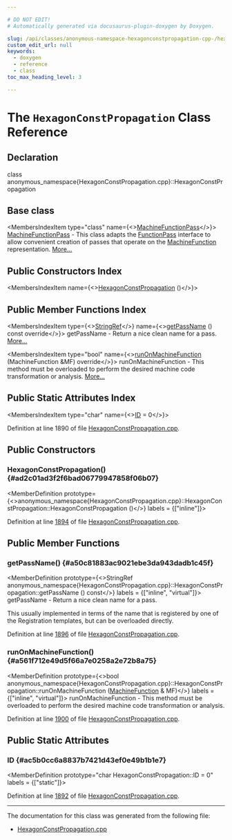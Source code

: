 ```yaml
---

# DO NOT EDIT!
# Automatically generated via docusaurus-plugin-doxygen by Doxygen.

slug: /api/classes/anonymous-namespace-hexagonconstpropagation-cpp-/hexagonconstpropagation
custom_edit_url: null
keywords:
  - doxygen
  - reference
  - class
toc_max_heading_level: 3

---
```





# The `HexagonConstPropagation` Class Reference

<DoxygenPage pluginConfig={pluginConfig}>



## Declaration

<CodeBlock>class anonymous_namespace{HexagonConstPropagation.cpp}::HexagonConstPropagation</CodeBlock>

## Base class

<MembersIndex>

<MembersIndexItem
  type="class"
  name={<><a href="/docs/api/classes/llvm/machinefunctionpass">MachineFunctionPass</a></>}>
<a href="/docs/api/classes/llvm/machinefunctionpass">MachineFunctionPass</a> - This class adapts the <a href="/docs/api/classes/llvm/functionpass">FunctionPass</a> interface to allow convenient creation of passes that operate on the <a href="/docs/api/classes/llvm/machinefunction">MachineFunction</a> representation. <a href="/docs/api/classes/llvm/machinefunctionpass/#details">More...</a>
</MembersIndexItem>

</MembersIndex>

## Public Constructors Index

<MembersIndex>

<MembersIndexItem
  name={<><a href="#ad2c01ad3f2f6bad06779947858f06b07">HexagonConstPropagation</a> ()</>}>
</MembersIndexItem>

</MembersIndex>

## Public Member Functions Index

<MembersIndex>

<MembersIndexItem
  type={<><a href="/docs/api/classes/llvm/stringref">StringRef</a></>}
  name={<><a href="#a50c81883ac9021ebe3da943dadb1c45f">getPassName</a> () const override</>}>
getPassName - Return a nice clean name for a pass. <a href="#a50c81883ac9021ebe3da943dadb1c45f">More...</a>
</MembersIndexItem>

<MembersIndexItem
  type="bool"
  name={<><a href="#a561f712e49d5f66a7e0258a2e72b8a75">runOnMachineFunction</a> (MachineFunction &amp;MF) override</>}>
runOnMachineFunction - This method must be overloaded to perform the desired machine code transformation or analysis. <a href="#a561f712e49d5f66a7e0258a2e72b8a75">More...</a>
</MembersIndexItem>

</MembersIndex>

## Public Static Attributes Index

<MembersIndex>

<MembersIndexItem
  type="char"
  name={<><a href="#ac5b0cc6a8837b7421d43ef0e49b1b1e7">ID</a> = 0</>}>
</MembersIndexItem>

</MembersIndex>


Definition at line 1890 of file <a href="/docs/api/files/lib/lib/target/lib/target/hexagon/hexagonconstpropagation-cpp">HexagonConstPropagation.cpp</a>.

<SectionDefinition>

## Public Constructors

### HexagonConstPropagation() {#ad2c01ad3f2f6bad06779947858f06b07}

<MemberDefinition
  prototype={<>anonymous&#95;namespace&#123;HexagonConstPropagation.cpp&#125;::HexagonConstPropagation::HexagonConstPropagation ()</>}
  labels = {["inline"]}>

Definition at line <a href="/docs/api/files/lib/lib/target/lib/target/hexagon/hexagonconstpropagation-cpp/#l01894">1894</a> of file <a href="/docs/api/files/lib/lib/target/lib/target/hexagon/hexagonconstpropagation-cpp">HexagonConstPropagation.cpp</a>.
</MemberDefinition>

</SectionDefinition>

<SectionDefinition>

## Public Member Functions

### getPassName() {#a50c81883ac9021ebe3da943dadb1c45f}

<MemberDefinition
  prototype={<>StringRef anonymous&#95;namespace&#123;HexagonConstPropagation.cpp&#125;::HexagonConstPropagation::getPassName () const</>}
  labels = {["inline", "virtual"]}>
getPassName - Return a nice clean name for a pass.

This usually implemented in terms of the name that is registered by one of the Registration templates, but can be overloaded directly.

Definition at line <a href="/docs/api/files/lib/lib/target/lib/target/hexagon/hexagonconstpropagation-cpp/#l01896">1896</a> of file <a href="/docs/api/files/lib/lib/target/lib/target/hexagon/hexagonconstpropagation-cpp">HexagonConstPropagation.cpp</a>.
</MemberDefinition>

### runOnMachineFunction() {#a561f712e49d5f66a7e0258a2e72b8a75}

<MemberDefinition
  prototype={<>bool anonymous&#95;namespace&#123;HexagonConstPropagation.cpp&#125;::HexagonConstPropagation::runOnMachineFunction (<a href="/docs/api/classes/llvm/machinefunction">MachineFunction</a> &amp; MF)</>}
  labels = {["inline", "virtual"]}>
runOnMachineFunction - This method must be overloaded to perform the desired machine code transformation or analysis.

Definition at line <a href="/docs/api/files/lib/lib/target/lib/target/hexagon/hexagonconstpropagation-cpp/#l01900">1900</a> of file <a href="/docs/api/files/lib/lib/target/lib/target/hexagon/hexagonconstpropagation-cpp">HexagonConstPropagation.cpp</a>.
</MemberDefinition>

</SectionDefinition>

<SectionDefinition>

## Public Static Attributes

### ID {#ac5b0cc6a8837b7421d43ef0e49b1b1e7}

<MemberDefinition
  prototype="char HexagonConstPropagation::ID = 0"
  labels = {["static"]}>

Definition at line <a href="/docs/api/files/lib/lib/target/lib/target/hexagon/hexagonconstpropagation-cpp/#l01892">1892</a> of file <a href="/docs/api/files/lib/lib/target/lib/target/hexagon/hexagonconstpropagation-cpp">HexagonConstPropagation.cpp</a>.
</MemberDefinition>

</SectionDefinition>

<hr/>

The documentation for this class was generated from the following file:

<ul>
<li><a href="/docs/api/files/lib/lib/target/lib/target/hexagon/hexagonconstpropagation-cpp">HexagonConstPropagation.cpp</a></li>
</ul>

</DoxygenPage>
